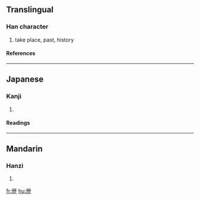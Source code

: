 {{see|歷}}

==Translingual==
===Han character===
{{Han char|rn=77|rad=止|as=10|sn=14|four=|canj=一木木一 (MDDM)}}
# take place, past, history
====References====
{{Han ref|kx=0577.081|dkj=16334|hdz=21444.070|uh=6B74|ud=27508}}

----
==Japanese==
===Kanji===
{{ja-kanji|grade=4|rs=止10}}
# {{defn|Japanese}}
====Readings====
{{ja-readings|on=[[れき]] (reki), [[りゃく]] (ryaku)|kun=[[へる]] (heru)}}

----
==Mandarin==
===Hanzi===
{{cmn-hanzi|pin=[[lì]] ([[li4]])|wg=li<sup>4</sup>}}
# {{defn|Mandarin}}

[[fr:歴]]
[[hu:歴]]